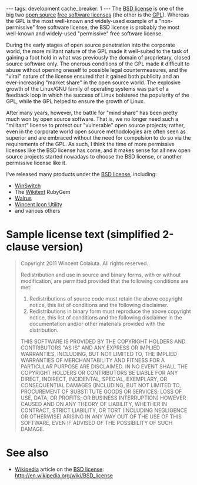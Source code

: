 ---
tags: development
cache_breaker: 1
---
The [[BSD license]] is one of the big two [[open source]] [[free software licenses]] (the other is the [[GPL]]). Whereas the GPL is the most well-known and widely-used example of a "non-permissive" free software license, the BSD license is probably the most well-known and widely-used "permissive" free software license.

During the early stages of open source penetration into the corporate world, the more militant nature of the GPL made it well-suited to the task of gaining a foot hold in what was previously the domain of proprietary, closed source software only. The onerous conditions of the GPL made it difficult to abuse without opening oneself to possible legal countermeasures, and the "viral" nature of the license ensured that it gained both publicity and an ever-increasing "market share" in the open source world. The explosive growth of the Linux/GNU family of operating systems was part of a feedback loop in which the success of Linux bolstered the popularity of the GPL, while the GPL helped to ensure the growth of Linux.

After many years, however, the battle for "mind share" has been pretty much won by open source software. That is, we no longer need such a "militant" license to protect our "vulnerable" open source projects; rather, even in the corporate world open source methodologies are often seen as superior and are embraced without the need for compulsion to do so via the requirements of the GPL. As such, I think the time of more permissive licenses like the BSD license has come, and it makes sense for all new open source projects started nowadays to choose the BSD license, or another permissive license like it.

I've released many products under the [[BSD license]], including:

* [[WinSwitch]]
* The [[Wikitext]] RubyGem
* [[Walrus]]
* [[Wincent Icon Utility]]
* and various others

= Sample license text (simplified 2-clause version) =

<blockquote>Copyright 2011 Wincent Colaiuta. All rights reserved.

Redistribution and use in source and binary forms, with or without modification, are permitted provided that the following conditions are met:

# Redistributions of source code must retain the above copyright notice, this list of conditions and the following disclaimer.
# Redistributions in binary form must reproduce the above copyright notice, this list of conditions and the following disclaimer in the documentation and/or other materials provided with the distribution.

THIS SOFTWARE IS PROVIDED BY THE COPYRIGHT HOLDERS AND CONTRIBUTORS "AS IS" AND ANY EXPRESS OR IMPLIED WARRANTIES, INCLUDING, BUT NOT LIMITED TO, THE IMPLIED WARRANTIES OF MERCHANTABILITY AND FITNESS FOR A PARTICULAR PURPOSE ARE DISCLAIMED. IN NO EVENT SHALL THE COPYRIGHT HOLDERS OR CONTRIBUTORS BE LIABLE FOR ANY DIRECT, INDIRECT, INCIDENTAL, SPECIAL, EXEMPLARY, OR CONSEQUENTIAL DAMAGES (INCLUDING, BUT NOT LIMITED TO, PROCUREMENT OF SUBSTITUTE GOODS OR SERVICES; LOSS OF USE, DATA, OR PROFITS; OR BUSINESS INTERRUPTION) HOWEVER CAUSED AND ON ANY THEORY OF LIABILITY, WHETHER IN CONTRACT, STRICT LIABILITY, OR TORT (INCLUDING NEGLIGENCE OR OTHERWISE) ARISING IN ANY WAY OUT OF THE USE OF THIS SOFTWARE, EVEN IF ADVISED OF THE POSSIBILITY OF SUCH DAMAGE.</blockquote>

= See also =

* [[Wikipedia]] article on the [[BSD license]]: http://en.wikipedia.org/wiki/BSD_license
